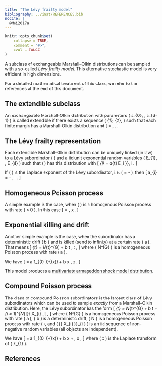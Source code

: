 ```yaml
---
title: "The Lévy frailty model"
bibliography: ../inst/REFERENCES.bib
nocite: |
  @Mai2017a
---
```


```r
knitr::opts_chunk$set(
    collapse = TRUE,
    comment = "#>",
    eval = FALSE
)
```

A subclass of exchangeable Marshall–Olkin distributions can be sampled with a so-called *Lévy frailty model*.
This alternative stochastic model is very efficient in high dimensions.

For a detailed mathematical treatment of this class, we refer to the references at the end of this document.


## The extendible subclass

An exchangeable Marshall–Olkin distribution with parameters \( a_{0}, \ldots, a_{d-1} \) is called extendible if there exists a sequence \( \tau_{1}, \tau_{2}, \ldots \) such that each finite margin has a Marshall–Olkin distribution and
\[
    \mathbb{P}{\left( \tau_{1} > t_{1} , \ldots \tau_{d} > t_{d} \right)}
        = \exp{\left \{
                -\sum_{i = 0}^{d-1}{
                    a_{i} t_{[i+1]}
                }
            \right \}},
            \quad \boldsymbol{t} \geq 0 .
\]


## The Lévy frailty representation

Each extendible Marshall–Olkin distribution can be uniquely linked (in law) to a Lévy subordinator \( \Lambda \) and a iid unit exponential random variables \( E_{1}, \ldots , E_{d} \) such that \( \boldsymbol{\tau} \) has this distribution with
\[
    \tau_{i}
        = \inf{\left \{
                t > 0
                \ : \
                \Lambda_{t} \geq E_i
            \right \}},
            \quad i \in {\{ 1, \ldots, d \}} .
\]

If \( \psi \) is the Laplace exponent of the Lévy subordinator, i.e. \( \psi{(x)} = -\log\mathbb{E}{[\exp{\{ - x \Lambda_1\}}]} \), then
\[
    a_{i}
        = \psi{(i+1)} - \psi{(i)} ,
        \quad i \in {\{ 1, \ldots, d \}} .
\]


## Homogeneous Poisson process

A simple example is the case, when \( \Lambda \) is a homogenous Poisson process with rate \( \lambda > 0 \).
In this case
\[
    \psi{(x)}
        = \lambda {\left( 1 - \exp{\{ -x \}} \right)} ,
            \quad x \geq 0 .
\]


## Exponential killing and drift

Another simple example is the case, when the subordinator has a deterministic drift \( b \geq 0 \) and is killed (send to infinity) at a certain rate \( a \geq 0 \).
That means
\[
    \Lambda_{t}
        = N_{t}^{G} \cdot \infty + b t ,
            \quad t \geq 0 ,
\]
where \( N^{G} \) is a homogeneous Poisson process with rate \( a \).

We have
\[
    \psi{(x)}
        = a 1_{(0, \infty)}{(x)}
            + b x ,
            \quad x \geq 0 .
\]

This model produces a [multivariate armageddon shock model distribution](Armageddon-ESM-distribution.html).


## Compound Poisson process

The class of compound Poisson subordinators is the largest class of Lévy subordinators which can be used to sample *exactly* from a Marshall–Olkin distribution.
Here, the Lévy subordinator has the form
\[
    \Lambda_{t}
        = N_{t}^{G} \cdot \infty
            + b t
            + \sum_{i = 1}^{N_{t}} X_{i} ,
            \quad t \geq 0 ,
\]
where \( N^{G} \) is a homogeneous Poisson process with rate \( a \geq 0 \), \( b \geq 0 \) is a deterministic drift, \( N \) is a homogeneous Poisson process with rate \( \lambda \geq 0 \), and \( {\{ X_{i} \}}_{i \in \mathbb{N}} \) is an iid sequence of non-negative random variables (all objects are independent).

We have
\[
    \psi{(x)}
        = a 1_{(0, \infty)}{(x)}
            + b x
            + \lambda {\left( 1 - \mathcal{L}{(X_{1}; x)} \right)} ,
            \quad x \geq 0 ,
\]
where \( x \mapsto \mathcal{L}{(X_{1}, x)} \) is the Laplace transform of \( X_{1} \).


## References
